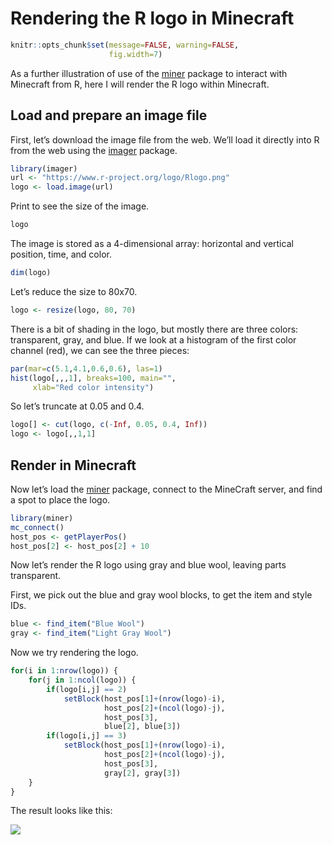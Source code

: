 # Rendering the R logo in Minecraft

```r
knitr::opts_chunk$set(message=FALSE, warning=FALSE,
                      fig.width=7)
```


As a further illustration of use of the
[miner](https://github.com/kbroman/miner) package to interact
with Minecraft from R, here I will render the R logo within Minecraft.

## Load and prepare an image file

First, let's download the image file from the web.
We'll load it directly into R from the web using the
[imager](https://cran.r-project.org/package=imager) package.

```r
library(imager)
url <- "https://www.r-project.org/logo/Rlogo.png"
logo <- load.image(url)
```

Print to see the size of the image.

```r
logo
```

The image is stored as a 4-dimensional array: horizontal and vertical
position, time, and color.

```r
dim(logo)
```

Let's reduce the size to 80x70.

```r
logo <- resize(logo, 80, 70)
```

There is a bit of shading in the logo, but mostly there are three
colors: transparent, gray, and blue. If we look at a histogram of the
first color channel (red), we can see the three pieces:

```r
par(mar=c(5.1,4.1,0.6,0.6), las=1)
hist(logo[,,,1], breaks=100, main="",
     xlab="Red color intensity")
```

So let's truncate at 0.05 and 0.4.

```r
logo[] <- cut(logo, c(-Inf, 0.05, 0.4, Inf))
logo <- logo[,,1,1]
```

## Render in Minecraft

Now let's load the [miner](https://github.com/kbroman/miner)
package, connect to the MineCraft server, and find a spot to place the
logo.

```r
library(miner)
mc_connect()
host_pos <- getPlayerPos()
host_pos[2] <- host_pos[2] + 10
```

Now let's render the R logo using gray and blue wool, leaving parts
transparent.

First, we pick out the blue and gray wool blocks, to get the item and
style IDs.

```r
blue <- find_item("Blue Wool")
gray <- find_item("Light Gray Wool")
```

Now we try rendering the logo.

```r
for(i in 1:nrow(logo)) {
    for(j in 1:ncol(logo)) {
        if(logo[i,j] == 2)
            setBlock(host_pos[1]+(nrow(logo)-i),
                     host_pos[2]+(ncol(logo)-j),
                     host_pos[3],
                     blue[2], blue[3])
        if(logo[i,j] == 3)
            setBlock(host_pos[1]+(nrow(logo)-i),
                     host_pos[2]+(ncol(logo)-j),
                     host_pos[3],
                     gray[2], gray[3])
    }
}
```

The result looks like this:

![](figure/Rlogo_minecraft.png)
